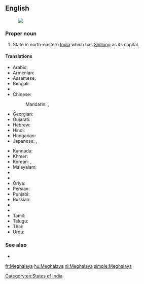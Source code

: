 ==English==
{{wikipedia}}
[[Image:Meghalaya in India (disputed hatched).svg|thumb|]]
===Proper noun===
{{en-proper noun}}

# State in north-eastern [[India]] which has [[Shillong]] as its capital.

====Translations====
{{trans-top|state}}
* Arabic: {{t-|ar|ميغالايا|f|tr=mighalaaya}}
* Armenian: {{t-|hy|Մեգհալայա|tr=Meghalaya}}
* Assamese: {{t|as|মেঘালয়|sc=Beng}}
* Bengali: {{t-|bn|মেঘালয়|sc=Beng}}
* {{trreq|Chhattisgarhi}}
* Chinese:
*: Mandarin: {{t|cmn|梅加拉亞邦|sc=Hani}},  {{t|cmn|梅加拉亚邦|tr=Méijiālāyà-bāng|sc=Hani}}
* Georgian: {{t-|ka|მეგჰალაია|sc=Geor}}
* Gujarati: {{t|gu|મેઘાલય|sc=Gujr}}
* Hebrew: {{t-|he|מגהלאיה}}
* Hindi: {{t+|hi|मेघालय|tr=mēghālaya}}
* Hungarian: {{t|hu|Meghálaja}}
* Japanese: {{t-|ja|メーガーラヤ州|tr=Mēgāraya-shū}},  {{t-|ja|メーガーラヤ|tr=Mēgāraya}}
{{trans-mid}}
* Kannada: {{t|kn|ಮೆಘಾಲಯ|sc=Knda}}
* Khmer: {{t-|km|មេឃាល័យ|sc=Khmr}}
* Korean: {{t|ko|메갈라야 주|sc=Kore}}, {{t|ko|메갈라야|sc=Kore}}
* Malayalam: {{t|ml|മേഘാലയ|sc=Mlym}}
* {{trreq|Marathi}}
* {{trreq|Mizo}}
* Oriya: {{t|or|ମେଘାଳୟ|sc=Orya}}
* Persian: {{t-|fa|مگالایا}}
* Punjabi: {{t|pa|ਮੇਘਾਲਿਆ|sc=Guru}}
* Russian: {{t-|ru|Мегхалая|tr=Megxalája}}
* {{trreq|Santali}}
* {{trreq|Sikkimese}}
* Tamil: {{t|ta|மேகாலயா|sc=Taml}}
* Telugu: {{t+|te|మేఘాలయ}}
* Thai: {{t-|th|รัฐเมฆาลัย|tr=rát may-kaa-lai}}
* Urdu: {{t-|ur|میگھالیہ}}
{{trans-bottom}}

===See also===
* {{list|en|states of India}}

[[Category:en:States of India]]

[[fr:Meghalaya]]
[[hu:Meghalaya]]
[[nl:Meghalaya]]
[[simple:Meghalaya]]